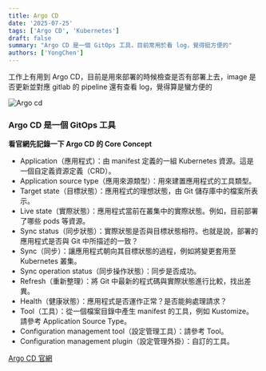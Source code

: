 ```yaml
---
title: Argo CD
date: '2025-07-25'
tags: ['Argo CD', 'Kubernetes']
draft: false
summary: "Argo CD 是一個 GitOps 工具，目前常用於看 log，覺得挺方便的"
authors: ['YongChen']
---
```

工作上有用到 Argo CD，目前是用來部署的時候檢查是否有部署上去，image 是否更新並對應 gitlab 的 pipeline
還有查看 log，覺得算是蠻方便的

![Argo cd](/static/images/2025/07/25/argocd-ui.png)

### Argo CD 是一個 GitOps 工具

**看官網先記錄一下 Argo CD 的 Core Concept**
- Application（應用程式）：由 manifest 定義的一組 Kubernetes 資源。這是一個自定義資源定義（CRD）。
- Application source type（應用來源類型）：用來建置應用程式的工具類型。
- Target state（目標狀態）：應用程式的理想狀態，由 Git 儲存庫中的檔案所表示。
- Live state（實際狀態）：應用程式當前在叢集中的實際狀態。例如，目前部署了哪些 pods 等資源。
- Sync status（同步狀態）：實際狀態是否與目標狀態相符。也就是說，部署的應用程式是否與 Git 中所描述的一致？
- Sync（同步）：讓應用程式朝向其目標狀態的過程，例如將變更套用至 Kubernetes 叢集。
- Sync operation status（同步操作狀態）：同步是否成功。
- Refresh（重新整理）：將 Git 中最新的程式碼與實際狀態進行比較，找出差異。
- Health（健康狀態）：應用程式是否運作正常？是否能夠處理請求？
- Tool（工具）：從一個檔案目錄中產生 manifest 的工具，例如 Kustomize。請參考 Application Source Type。
- Configuration management tool（設定管理工具）：請參考 Tool。
- Configuration management plugin（設定管理外掛）：自訂的工具。


[Argo CD 官網](https://argo-cd.readthedocs.io/en/stable/)